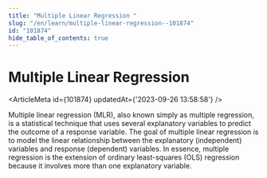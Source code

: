 ```yaml
---
title: "Multiple Linear Regression "
slug: "/en/learn/multiple-linear-regression--101874"
id: "101874"
hide_table_of_contents: true
---
```



# Multiple Linear Regression 

<ArticleMeta id={101874} updatedAt={'2023-09-26 13:58:58'} />
<div className='border-solid border-b border-t-0 my-4 border-[var(--ifm-color-gray-300)]' />

Multiple linear regression (MLR), also known simply as multiple regression, is a statistical technique that uses several explanatory variables to predict the outcome of a response variable. The goal of multiple linear regression is to model the linear relationship between the explanatory (independent) variables and response (dependent) variables. In essence, multiple regression is the extension of ordinary least-squares (OLS) regression because it involves more than one explanatory variable.
